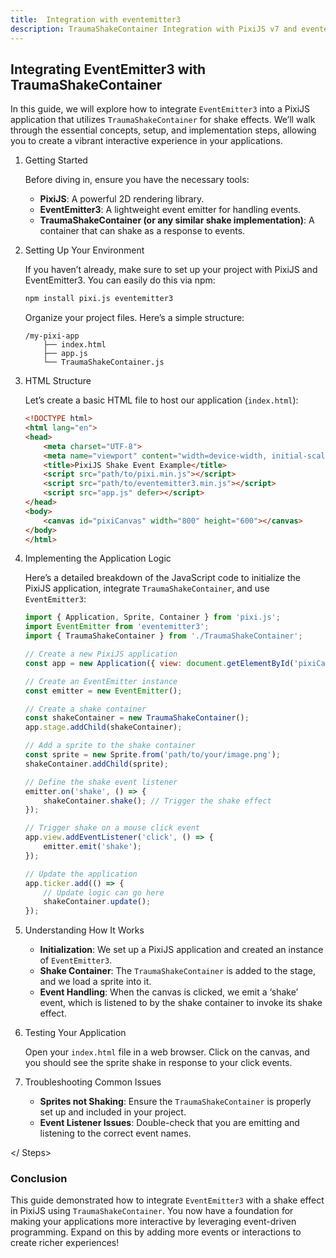 ```yaml
---
title:  Integration with eventemitter3
description: TraumaShakeContainer Integration with PixiJS v7 and eventemitter3
---
```


## Integrating EventEmitter3 with TraumaShakeContainer

In this guide, we will explore how to integrate `EventEmitter3` into a PixiJS application that utilizes `TraumaShakeContainer` for shake effects. We’ll walk through the essential concepts, setup, and implementation steps, allowing you to create a vibrant interactive experience in your applications.


<Steps>

1. Getting Started

     Before diving in, ensure you have the necessary tools:

     - **PixiJS**: A powerful 2D rendering library.
     - **EventEmitter3**: A lightweight event emitter for handling events.
     - **TraumaShakeContainer (or any similar shake implementation)**: A container that can shake as a response to events.

2. Setting Up Your Environment

     If you haven’t already, make sure to set up your project with PixiJS and EventEmitter3. You can easily do this via npm:
     
     ```bash
     npm install pixi.js eventemitter3
     ```
     
     Organize your project files. Here’s a simple structure:
     
     ```
     /my-pixi-app
         ├── index.html
         ├── app.js
         └── TraumaShakeContainer.js
     ```

3. HTML Structure

     Let’s create a basic HTML file to host our application (`index.html`):
     
     ```html
     <!DOCTYPE html>
     <html lang="en">
     <head>
         <meta charset="UTF-8">
         <meta name="viewport" content="width=device-width, initial-scale=1.0">
         <title>PixiJS Shake Event Example</title>
         <script src="path/to/pixi.min.js"></script>
         <script src="path/to/eventemitter3.min.js"></script>
         <script src="app.js" defer></script>
     </head>
     <body>
         <canvas id="pixiCanvas" width="800" height="600"></canvas>
     </body>
     </html>
     ```

4. Implementing the Application Logic
     
     Here’s a detailed breakdown of the JavaScript code to initialize the PixiJS application, integrate `TraumaShakeContainer`, and use `EventEmitter3`:
     
     ```javascript
     import { Application, Sprite, Container } from 'pixi.js';
     import EventEmitter from 'eventemitter3';
     import { TraumaShakeContainer } from './TraumaShakeContainer';
     
     // Create a new PixiJS application
     const app = new Application({ view: document.getElementById('pixiCanvas') });
     
     // Create an EventEmitter instance
     const emitter = new EventEmitter();
     
     // Create a shake container
     const shakeContainer = new TraumaShakeContainer();
     app.stage.addChild(shakeContainer);
     
     // Add a sprite to the shake container
     const sprite = new Sprite.from('path/to/your/image.png');
     shakeContainer.addChild(sprite);
     
     // Define the shake event listener
     emitter.on('shake', () => {
         shakeContainer.shake(); // Trigger the shake effect
     });
     
     // Trigger shake on a mouse click event
     app.view.addEventListener('click', () => {
         emitter.emit('shake');
     });
     
     // Update the application
     app.ticker.add(() => {
         // Update logic can go here
         shakeContainer.update();
     });
     ```
   
5. Understanding How It Works
     - **Initialization**: We set up a PixiJS application and created an instance of `EventEmitter3`.
     - **Shake Container**: The `TraumaShakeContainer` is added to the stage, and we load a sprite into it.
     - **Event Handling**: When the canvas is clicked, we emit a ‘shake’ event, which is listened to by the shake container to invoke its shake effect.

6. Testing Your Application
     
     Open your `index.html` file in a web browser. Click on the canvas, and you should see the sprite shake in response to your click events.
     
7. Troubleshooting Common Issues
     
     - **Sprites not Shaking**: Ensure the `TraumaShakeContainer` is properly set up and included in your project.
     - **Event Listener Issues**: Double-check that you are emitting and listening to the correct event names.

</ Steps>

### Conclusion

This guide demonstrated how to integrate `EventEmitter3` with a shake effect in PixiJS using `TraumaShakeContainer`. You now have a foundation for making your applications more interactive by leveraging event-driven programming. Expand on this by adding more events or interactions to create richer experiences!
